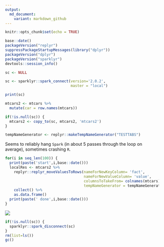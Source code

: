 ```yaml
---
output:
  md_document:
    variant: markdown_github
---
```


<!-- README.md is generated from README.Rmd. Please edit that file -->

```r
knitr::opts_chunk$set(echo = TRUE)
```

```r
base::date()
packageVersion("replyr")
suppressPackageStartupMessages(library("dplyr"))
packageVersion("dplyr")
packageVersion("sparklyr")
devtools::session_info()

sc <- NULL

sc <- sparklyr::spark_connect(version='2.0.2', 
                              master = "local")

print(sc)

mtcars2 <- mtcars %>%
  mutate(car = row.names(mtcars)) 

if(!is.null(sc)) {
  mtcars2 <- copy_to(sc, mtcars2, 'mtcars2')
}

tempNameGenerator <- replyr::makeTempNameGenerator("TESTTABS")
```

Seems to reliably hang `Spark` (in about 5 passes through the loop on average), sometimes crashing `R`.


```r
for(i in seq_len(100)) {
  print(paste('start',i,base::date()))
  localRes <- mtcars2 %>%
    replyr::replyr_moveValuesToRows(nameForNewKeyColumn= 'fact', 
                                    nameForNewValueColumn= 'value', 
                                    columnsToTakeFrom= colnames(mtcars),
                                    tempNameGenerator = tempNameGenerator) %>%
    collect() %>%
    as.data.frame()
  print(paste(' done',i,base::date()))
}
```

![](crash.png)


```r
if(!is.null(sc)) {
  sparklyr::spark_disconnect(sc)
}
rm(list=ls())
gc()
```
